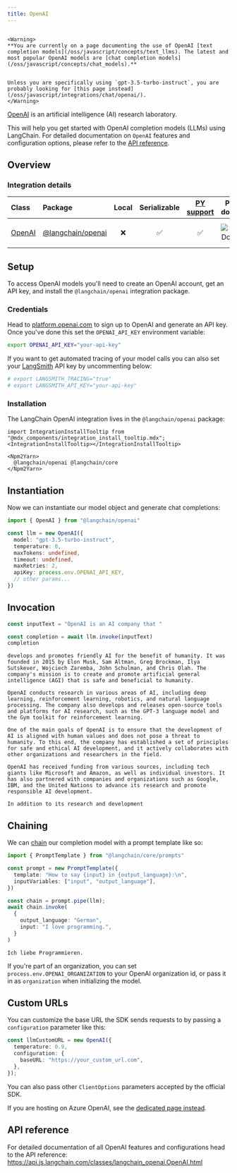 ```yaml
---
title: OpenAI
---
```


```{=mdx}

<Warning>
**You are currently on a page documenting the use of OpenAI [text completion models](/oss/javascript/concepts/text_llms). The latest and most popular OpenAI models are [chat completion models](/oss/javascript/concepts/chat_models).**


Unless you are specifically using `gpt-3.5-turbo-instruct`, you are probably looking for [this page instead](/oss/javascript/integrations/chat/openai/).
</Warning>

```
[OpenAI](https://en.wikipedia.org/wiki/OpenAI) is an artificial intelligence (AI) research laboratory.

This will help you get started with OpenAI completion models (LLMs) using LangChain. For detailed documentation on `OpenAI` features and configuration options, please refer to the [API reference](https://api.js.langchain.com/classes/langchain_openai.OpenAI.html).

## Overview
### Integration details

| Class | Package | Local | Serializable | [PY support](https://python.langchain.com/docs/integrations/llms/openai) | Package downloads | Package latest |
| :--- | :--- | :---: | :---: |  :---: | :---: | :---: |
| [OpenAI](https://api.js.langchain.com/classes/langchain_openai.OpenAI.html) | [@langchain/openai](https://www.npmjs.com/package/@langchain/openai) | ❌ | ✅ | ✅ | ![NPM - Downloads](https://img.shields.io/npm/dm/@langchain/openai?style=flat-square&label=%20&) | ![NPM - Version](https://img.shields.io/npm/v/@langchain/openai?style=flat-square&label=%20&) |

## Setup

To access OpenAI models you'll need to create an OpenAI account, get an API key, and install the `@langchain/openai` integration package.

### Credentials

Head to [platform.openai.com](https://platform.openai.com/) to sign up to OpenAI and generate an API key. Once you've done this set the `OPENAI_API_KEY` environment variable:

```bash
export OPENAI_API_KEY="your-api-key"
```
If you want to get automated tracing of your model calls you can also set your [LangSmith](https://docs.smith.langchain.com/) API key by uncommenting below:

```bash
# export LANGSMITH_TRACING="true"
# export LANGSMITH_API_KEY="your-api-key"
```
### Installation

The LangChain OpenAI integration lives in the `@langchain/openai` package:

```{=mdx}
import IntegrationInstallTooltip from "@mdx_components/integration_install_tooltip.mdx";
<IntegrationInstallTooltip></IntegrationInstallTooltip>

<Npm2Yarn>
  @langchain/openai @langchain/core
</Npm2Yarn>

```
## Instantiation

Now we can instantiate our model object and generate chat completions:


```typescript
import { OpenAI } from "@langchain/openai"

const llm = new OpenAI({
  model: "gpt-3.5-turbo-instruct",
  temperature: 0,
  maxTokens: undefined,
  timeout: undefined,
  maxRetries: 2,
  apiKey: process.env.OPENAI_API_KEY,
  // other params...
})
```
## Invocation


```typescript
const inputText = "OpenAI is an AI company that "

const completion = await llm.invoke(inputText)
completion
```
```output
develops and promotes friendly AI for the benefit of humanity. It was founded in 2015 by Elon Musk, Sam Altman, Greg Brockman, Ilya Sutskever, Wojciech Zaremba, John Schulman, and Chris Olah. The company's mission is to create and promote artificial general intelligence (AGI) that is safe and beneficial to humanity.

OpenAI conducts research in various areas of AI, including deep learning, reinforcement learning, robotics, and natural language processing. The company also develops and releases open-source tools and platforms for AI research, such as the GPT-3 language model and the Gym toolkit for reinforcement learning.

One of the main goals of OpenAI is to ensure that the development of AI is aligned with human values and does not pose a threat to humanity. To this end, the company has established a set of principles for safe and ethical AI development, and it actively collaborates with other organizations and researchers in the field.

OpenAI has received funding from various sources, including tech giants like Microsoft and Amazon, as well as individual investors. It has also partnered with companies and organizations such as Google, IBM, and the United Nations to advance its research and promote responsible AI development.

In addition to its research and development
```
## Chaining

We can [chain](/oss/javascript/how-to/sequence/) our completion model with a prompt template like so:


```typescript
import { PromptTemplate } from "@langchain/core/prompts"

const prompt = new PromptTemplate({
  template: "How to say {input} in {output_language}:\n",
  inputVariables: ["input", "output_language"],
})

const chain = prompt.pipe(llm);
await chain.invoke(
  {
    output_language: "German",
    input: "I love programming.",
  }
)
```
```output
Ich liebe Programmieren.
```
If you're part of an organization, you can set `process.env.OPENAI_ORGANIZATION` to your OpenAI organization id, or pass it in as `organization` when
initializing the model.

## Custom URLs

You can customize the base URL the SDK sends requests to by passing a `configuration` parameter like this:


```typescript
const llmCustomURL = new OpenAI({
  temperature: 0.9,
  configuration: {
    baseURL: "https://your_custom_url.com",
  },
});
```

You can also pass other `ClientOptions` parameters accepted by the official SDK.

If you are hosting on Azure OpenAI, see the [dedicated page instead](/oss/javascript/integrations/llms/azure).


## API reference

For detailed documentation of all OpenAI features and configurations head to the API reference: https://api.js.langchain.com/classes/langchain_openai.OpenAI.html
